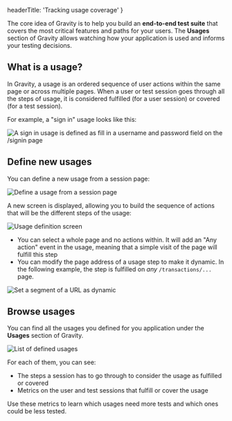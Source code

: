

  headerTitle: 'Tracking usage coverage'
}

The core idea of Gravity is to help you build an **end-to-end test suite** that covers the most critical features and paths for your users. The **Usages** section of Gravity allows watching how your application is used and informs your testing decisions.

## What is a usage?

In Gravity, a usage is an ordered sequence of user actions within the same page or across multiple pages.
When a user or test session goes through all the steps of usage, it is considered fulfilled (for a user session) or covered (for a test session).

For example, a "sign in" usage looks like this:

<Image
    src={imgLoginUsage}
    alt="A sign in usage is defined as fill in a username and password field on the /signin page"
  />

## Define new usages

You can define a new usage from a session page:

<Image
    src={imgDefineUsage}
    alt="Define a usage from a session page"
  />

A new screen is displayed, allowing you to build the sequence of actions that will be the different steps of the usage:

<Image
    src={imgDefineUsageScreen}
    alt="Usage definition screen"
  />

- You can select a whole page and no actions within. It will add an "Any action" event in the usage, meaning that a simple visit of the page will fulfill this step
- You can modify the page address of a usage step to make it dynamic. In the following example, the step is fulfilled on *any* ```/transactions/...``` page.

<Image
    src={imgDefineUsageWildcard}
    alt="Set a segment of a URL as dynamic"
  />

## Browse usages

You can find all the usages you defined for you application under the **Usages** section of Gravity.

<Image
    src={imgUsagesList}
    alt="List of defined usages"
  />


For each of them, you can see:

- The steps a session has to go through to consider the usage as fulfilled or covered
- Metrics on the user and test sessions that fulfill or cover the usage

Use these metrics to learn which usages need more tests and which ones could be less tested.


